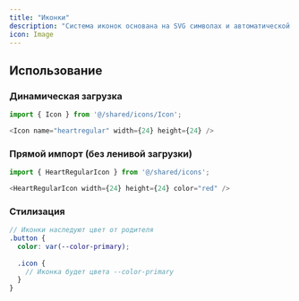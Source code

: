 ```yaml
---
title: "Иконки"
description: "Система иконок основана на SVG символах и автоматической генерации TypeScript кода. Это обеспечивает типобезопасность, оптимизацию производительности и удобство использования."
icon: Image
---
```


<HikasamiIconsBox />

## Использование

### Динамическая загрузка
```typescript
import { Icon } from '@/shared/icons/Icon';

<Icon name="heartregular" width={24} height={24} />
```

### Прямой импорт (без ленивой загрузки)
```typescript
import { HeartRegularIcon } from '@/shared/icons';

<HeartRegularIcon width={24} height={24} color="red" />
```

### Стилизация

```scss
// Иконки наследуют цвет от родителя
.button {
  color: var(--color-primary);
  
  .icon {
    // Иконка будет цвета --color-primary
  }
}
```
